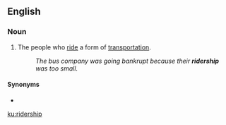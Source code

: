 ==English==

===Noun===
{{wikipedia|Ridership}}
{{en-noun}}

# The people who [[ride]] a form of [[transportation]].
#: ''The bus company was going bankrupt because their '''ridership''' was too small.''

====Synonyms====
* {{l|en|patronage}}

[[ku:ridership]]